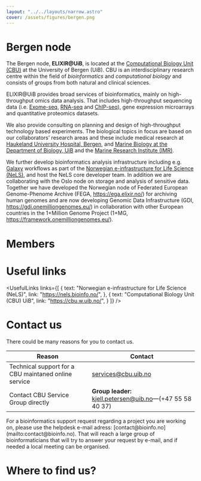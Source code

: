 ```yaml
---
layout: "../../layouts/narrow.astro"
cover: /assets/figures/bergen.png
---
```



# Bergen node

The Bergen node, **ELIXIR@UiB**, is located at the [Computational Biology Unit (CBU)](https://cbu.w.uib.no/) at the University of Bergen (UiB). CBU is an interdisciplinary research centre within the field of _bioinformatics_ and _computational biology_ and consists of groups from both natural and clinical sciences.

ELIXIR@UiB provides broad services of bioinformatics, mainly on high-throughput omics data analysis. That includes high-throughput sequencing data (i.e. [Exome-seq](https://en.wikipedia.org/wiki/Exome_sequencing), [RNA-seq](https://en.wikipedia.org/wiki/RNA-Seq) and [ChIP-seq](https://en.wikipedia.org/wiki/ChIP_sequencing)), gene expression microarrays and quantitative proteomics datasets.

We also provide consulting on planning and design of high-throughput technology based experiments. The biological topics in focus are based on our collaborators’ research areas and these include medical research at [Haukeland University Hospital, Bergen](https://www.helse-bergen.no/en/steder/haukeland), and [Marine Biology at the Department of Biology, UiB](https://www.uib.no/en/bio/160170/fisheries-and-marine-biology-group) and the [Marine Research Institute (IMR)](https://www.hi.no).

We further develop bioinformatics analysis infrastructure including e.g. [Galaxy](https://usegalaxy.no/login/start) workflows as part of the [Norwegian e-infrastructure for Life Science (NeLS)](https://nels.bioinfo.no/), and host the NeLS core developer team. In addition we are collaborating with the Oslo node on storage and analysis of sensitive data. Together we have developed the Norwegian node of Federated European Genome-Phenome Archive (FEGA, https://ega.elixir.no/)  for archiving human genomes and are now developing Genomic Data Infrastructure (GDI, https://gdi.onemilliongenomes.eu/) in collaboration with other European countries in the 1+Million Genome Project (1+MG, https://framework.onemilliongenomes.eu/).

# Members

<People org="uib" layout="two-col" hideOrg/>

# Useful links

<UsefulLinks
    links={[
        {
            text: "Norwegian e-infrastructure for Life Science (NeLS)",
            link: "https://nels.bioinfo.no/",
        },
        {
            text: "Computational Biology Unit (CBU) UiB",
            link: "https://cbu.w.uib.no/",
        }
    ]}
/>

# Contact us

There could be many reasons for you to contact us.

| Reason                                               | Contact                                                                                   |
|------------------------------------------------------|-------------------------------------------------------------------------------------------|
| Technical support for a CBU maintaned online service | [services@cbu.uib.no](mailto:services@cbu.uib.no)                                         |
| Contact CBU Service Group directly                   | **Group leader:** [kjell.petersen@uib.no](mailto:kjell.petersen@uib.no)—(+47 55 58 40 37) |

<Callout>
    For a bioinformatics support request regarding a project you are working on, please use the helpdesk e-mail
    adress: [contact@bioinfo.no](mailto:contact@bioinfo.no). That will reach a large group of bioinformaticians that
    will try to answer your request by e-mail, and if needed a local meeting can be organised.
</Callout>

# Where to find us?

<MapComponent
    lat={60.381490}
    lng={5.331600}
    address="Department of informatics, Thormøhlensgate 55, 5008 Bergen"
/>

